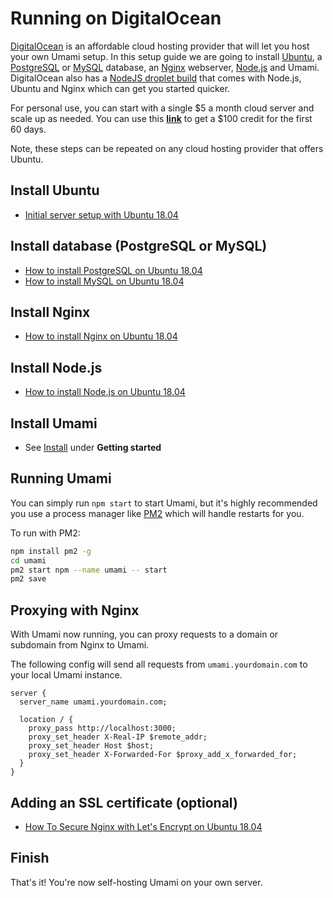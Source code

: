 # Running on DigitalOcean

[DigitalOcean](https://m.do.co/c/c9ebc1c0928d) is an affordable cloud hosting provider that will let you host
your own Umami setup. In this setup guide we are going to install
[Ubuntu](https://ubuntu.com/), a [PostgreSQL](https://www.postgresql.org/) or [MySQL](https://www.mysql.com/) database,
an [Nginx](https://www.nginx.com/) webserver, [Node.js](https://nodejs.org/) and Umami.
DigitalOcean also has a [NodeJS droplet build](https://marketplace.digitalocean.com/apps/nodejs) that comes with Node.js, Ubuntu and Nginx which can get you started quicker.

For personal use, you can start with a single $5 a month cloud server
and scale up as needed. You can use this **[link](https://m.do.co/c/c9ebc1c0928d)**
to get a $100 credit for the first 60 days.

Note, these steps can be repeated on any cloud hosting provider that offers Ubuntu.

## Install Ubuntu

- [Initial server setup with Ubuntu 18.04](https://www.digitalocean.com/community/tutorials/initial-server-setup-with-ubuntu-18-04)

## Install database (PostgreSQL or MySQL)

- [How to install PostgreSQL on Ubuntu 18.04](https://www.digitalocean.com/community/tutorials/how-to-install-and-use-postgresql-on-ubuntu-18-04)
- [How to install MySQL on Ubuntu 18.04](https://www.digitalocean.com/community/tutorials/how-to-install-mysql-on-ubuntu-18-04)

## Install Nginx

- [How to install Nginx on Ubuntu 18.04](https://www.digitalocean.com/community/tutorials/how-to-install-nginx-on-ubuntu-18-04)

## Install Node.js

- [How to install Node.js on Ubuntu 18.04](https://www.digitalocean.com/community/tutorials/how-to-install-node-js-on-ubuntu-18-04)

## Install Umami

- See [Install](/docs/install) under **Getting started**

## Running Umami

You can simply run `npm start` to start Umami, but it's highly recommended you use a process manager like [PM2](https://pm2.keymetrics.io/) which will handle restarts for you.

To run with PM2:

```sh
npm install pm2 -g
cd umami
pm2 start npm --name umami -- start
pm2 save
```

## Proxying with Nginx

With Umami now running, you can proxy requests to a domain or subdomain from Nginx to Umami.

The following config will send all requests from `umami.yourdomain.com` to your local Umami instance.

```
server {
  server_name umami.yourdomain.com;

  location / {
    proxy_pass http://localhost:3000;
    proxy_set_header X-Real-IP $remote_addr;
    proxy_set_header Host $host;
    proxy_set_header X-Forwarded-For $proxy_add_x_forwarded_for;
  }
}
```

## Adding an SSL certificate (optional)

- [How To Secure Nginx with Let's Encrypt on Ubuntu 18.04](https://www.digitalocean.com/community/tutorials/how-to-secure-nginx-with-let-s-encrypt-on-ubuntu-18-04)

## Finish

That's it! You're now self-hosting Umami on your own server.
